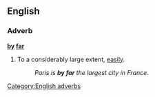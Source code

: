 ==English==

===Adverb===
'''[[by]] [[far]]'''

# {{idiom}} To a considerably large extent, [[easily]].
#:''Paris is '''by far''' the largest city in France.''

[[Category:English adverbs]]